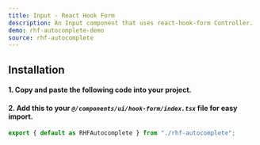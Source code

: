 ```yaml
---
title: Input - React Hook Form
description: An Input component that uses react-hook-form Controller.
demo: rhf-autocomplete-demo
source: rhf-autocomplete
---
```


## Installation
#### 1. Copy and paste the following code into your project.

<ComponentSource name="rhf-autocomplete" filePath="@/components/ui/hook-form/rhf-autocomplete.tsx"/>

#### 2. Add this to your *`@/components/ui/hook-form/index.tsx`* file for easy import.
```ts
export { default as RHFAutocomplete } from "./rhf-autocomplete";
```